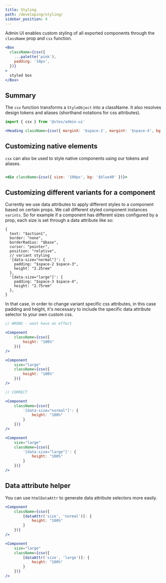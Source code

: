 ```yaml
---
title: Styling
path: /developing/styling/
sidebar_position: 4
---
```


Admin UI enables custom styling of all exported components through the `className` prop and `csx` function.

```jsx live
<Box
  className={csx({
    ...palette('pink'),
    padding: '10px',
  })}
>
  styled box
</Box>
```

## Summary

The `csx` function transforms a `StyleObject` into a className. It also resolves design tokens and aliases (shorthand notations for css attributes).

```jsx
import { csx } from '@vtex/admin-ui'

<Heading className={csx({ marginX: '$space-2', marginY: '$space-4', bg: '$blue40' })}>
```

## Customizing native elements

`csx` can also be used to style native components using our tokens and aliases.

```jsx live

<div className={csx({ size: '100px', bg: '$blue40' })}>
```

## Customizing different variants for a component

Currently we use data attributes to apply different styles to a component based on certain props. We call different styled component instances `varints`.
So for example if a component has different sizes configured by a prop, each size is set through a data attribute like so:

```
{
  text: "$action1",
  border: "none",
  borderRadius: "$base",
  cursor: "pointer",
  position: "relative",
  // variant styling
  '[data-size="normal"]': {
    padding: "$space-2 $space-3",
    height: "2.25rem"
  },
  '[data-size="large"]': {
    padding: "$space-3 $space-4",
    height: "2.75rem"
  },
}
```

In that case, in order to change variant specific css attributes, in this case padding and height, it's necessary to include the specific data attribute selector
to your own custom css.

```jsx
// WRONG - wont have an effect

<Component
    className={csx({
        height: "100%"
    })}
/>

<Component
    size="large"
    className={csx({
        height: "100%"
    })}
/>

// CORRECT

<Component
    className={csx({
        '[data-size="normal"]': {
            height: "100%"
        }
    })}
/>

<Component
    size="large"
    className={csx({
        '[data-size="large"]': {
            height: "100%"
        }
    })}
/>

```

## Data attribute helper

You can use `htmlDataAttr` to generate data attribute selectors more easily.

```jsx
<Component
    className={csx({
        [dataAttr('size', 'normal')]: {
            height: "100%"
        }
    })}
/>

<Component
    size="large"
    className={csx({
        [dataAttr('size', 'large')]: {
            height: "100%"
        }
    })}
/>

```
